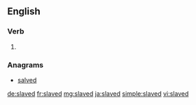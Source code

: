 ==English==

===Verb===
{{head|en}}

# {{en-past of|slave}}

===Anagrams===
* [[salved#English|salved]]

[[de:slaved]]
[[fr:slaved]]
[[mg:slaved]]
[[ja:slaved]]
[[simple:slaved]]
[[vi:slaved]]